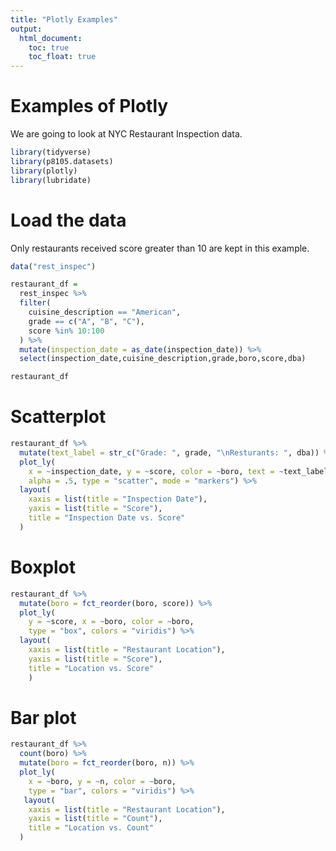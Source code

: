 ```yaml
---
title: "Plotly Examples"
output: 
  html_document:
    toc: true
    toc_float: true
---
```


# Examples of Plotly

We are going to look at NYC Restaurant Inspection data.

```r

library(tidyverse)
library(p8105.datasets)
library(plotly)
library(lubridate)
```
# Load the data

Only restaurants received score greater than 10 are kept in this example.

```r
data("rest_inspec")

restaurant_df = 
  rest_inspec %>%
  filter(
    cuisine_description == "American",
    grade == c("A", "B", "C"),
    score %in% 10:100
  ) %>%
  mutate(inspection_date = as_date(inspection_date)) %>% 
  select(inspection_date,cuisine_description,grade,boro,score,dba)

restaurant_df
```
# Scatterplot

```r

restaurant_df %>%
  mutate(text_label = str_c("Grade: ", grade, "\nResturants: ", dba)) %>%
  plot_ly(
    x = ~inspection_date, y = ~score, color = ~boro, text = ~text_label,
    alpha = .5, type = "scatter", mode = "markers") %>% 
  layout(
    xaxis = list(title = "Inspection Date"),
    yaxis = list(title = "Score"),
    title = "Inspection Date vs. Score"
  )

```

# Boxplot

```r
restaurant_df %>%
  mutate(boro = fct_reorder(boro, score)) %>%
  plot_ly(
    y = ~score, x = ~boro, color = ~boro, 
    type = "box", colors = "viridis") %>%
  layout(
    xaxis = list(title = "Restaurant Location"),
    yaxis = list(title = "Score"),
    title = "Location vs. Score"
    )
```



# Bar plot

```r
restaurant_df %>%
  count(boro) %>%
  mutate(boro = fct_reorder(boro, n)) %>%
  plot_ly(
    x = ~boro, y = ~n, color = ~boro, 
    type = "bar", colors = "viridis") %>%
   layout(
    xaxis = list(title = "Restaurant Location"),
    yaxis = list(title = "Count"),
    title = "Location vs. Count"
  )
```


